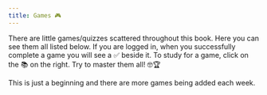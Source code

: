 ```yaml
---
title: Games 🎮
---
```



There are little games/quizzes scattered throughout this book. Here you can see them all listed below. If you are <Link to="/account">logged in</Link>, when you successfully complete a game you will see a ✅ beside it. To study for a game, click on the 📚 on the right. Try to master them all! 🤓🏆

This is just a beginning and there are more games being added each week. 


<GamesBrowser />